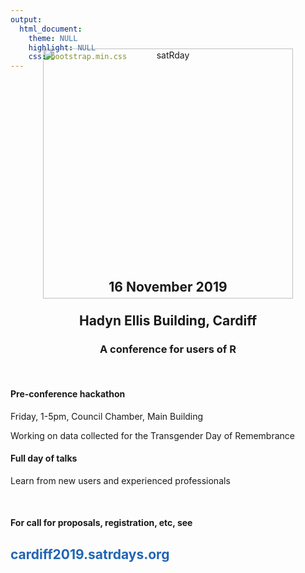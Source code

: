 ```yaml
---
output:
  html_document:
    theme: NULL
    highlight: NULL
    css: bootstrap.min.css
---
```


<!-- Stylesheets: I got custom bootstrap from https://getbootstrap.com/docs/3.4/customize/ to remove print media styles (and glyph icons) otherwise icons print as black circles -->
<style type="text/css">
@import url("https://cardiff2019.satrdays.org/css/satrday.css");
</style>

<!-- Fonts -->
<style type="text/css">
@import url("//fonts.googleapis.com/css?family=Montserrat:400,700");
@import url("//fonts.googleapis.com/css?family=Kaushan+Script");
@import url("//fonts.googleapis.com/css?family=Droid+Serif:400,700,400italic,700italic");
@import url("//fonts.googleapis.com/css?family=Roboto+Slab:400,100,300,700");
</style>


<!-- Add icon library: importing as above doesn't seem to work! -->
<link rel="stylesheet" href="https://cdnjs.cloudflare.com/ajax/libs/font-awesome/4.7.0/css/font-awesome.min.css">

<center>
<img src="satRday Logo NoHexBlue.svg" height = "400px" width = "400px"  alt="satRday" style="margin:-10% 0px -12% 0px;">

## 16 November 2019
## Hadyn Ellis Building, Cardiff

### A conference for users of R
</br>
</center>

<div class="row text-center">

<div class="col-md-4">
<span class="fa-stack fa-4x">
<i class="fa fa-circle fa-stack-2x text-primary"></i>
<i class="fa fa-laptop fa-stack-1x fa-inverse"></i>
</span>
<h4 class="service-heading">Pre-conference hackathon</h4>
<p class="text-muted">Friday, 1-5pm, Council Chamber, Main Building</p>
<p class="text-muted">Working on data collected for the Transgender Day of Remembrance</p>
</div>

<div class="col-md-4">
<span class="fa-stack fa-4x">
<i class="fa fa-circle fa-stack-2x text-primary"></i>
<i class="fa fa-graduation-cap fa-stack-1x fa-inverse"></i>
</span>
<h4 class="service-heading">Full day of talks</h4>
<p class="text-muted">Learn from new users and experienced professionals</p>
</br>
</div>

<h4>For call for proposals, registration, etc, see</h4>

<h2 class="service-heading" style="color: #2165B6;">cardiff2019.satrdays.org</h2>

</div>
